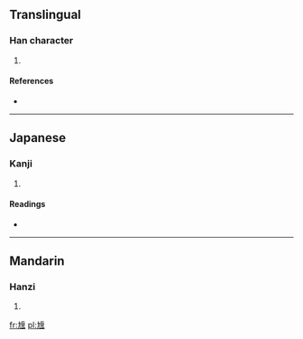 ==Translingual==

===Han character===
{{Han char|rn=43|rad=尢|as=10|sn=13|four=4701<sub>2</sub>|canj=大山月月月 (KUBBB)}}

# {{defn|Han|sort=尢10}}

====References====
* {{Han ref|kx=0299.110|dkj=07608|dj=0594.260|hdz=10556.040|uh=5C33|ud=23603|bh=DD4C|bd=56652}}

----

==Japanese==

===Kanji===
{{ja-kanji|grade=|rs=尢10}}

# {{defn|Japanese|sort=尢10}}

====Readings====
* {{ja-readings|on=[[こつ]] (kotsu), [[くち]] (kuchi), [[くわつ]] (kuwatsu), [[げち]] (gechi)|kun=}}

----

==Mandarin==

===Hanzi===
{{cmn-hanzi|pin=[[gǔ]] ([[gu3]])|wg=ku<sup>3</sup>}}

# {{defn|Mandarin|sort=尢10}}

[[fr:尳]]
[[pl:尳]]